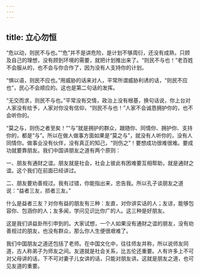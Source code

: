 ```yaml
---
---
---
```

title: 立心勿恒
---




“危以动，则民不与也。”“危”并不是讲危险，是计划不够周衍，还没有成熟，只顾及自己的理想，没有顾到环境的需要，就把计划推出来了。“则民不与也！”老百姓不会服从的，也不会与你合作了，因为没有人支持你的计划。

“惧以语，则民不应也。”用威胁的话来对人，平常所谓威胁利诱的话，“则民不应也”，民心不会顺应的。这也是第二句话的发挥。

“无交而求，则民不与也。”平常没有交情，政治上没有根基，换句话说，你上台对人家没有给予，人家对你没有信仰，“则民不与也！”人家不会诚恳拥护你的，也不会听你的。

“莫之与，则伤之者至矣！”“与”就是拥护的群众，跟随你、同情你、拥护你、支持你的，都是“与”。所以在做人做事方面如果是“莫之与”，就没有人听你的，没有人同情你。做事业没有伙伴，没有真正的知己，“则伤之”！要想成功很难很难。要成功就要靠朋友。我们中国讲朋友之道有两个原则：

一、朋友有通财之谊。朋友就是社会，社会上彼此有困难要互相帮助，就是通财之谊。这个我们在前面已经讲过。

二、朋友要劝善规过。我有过错，你能指出来，忠告我。所以孔子谈朋友之道说：“益者三友，损者三友。”

什么是益者三友？对你有益的朋友有三种：友直，对你讲实话的人；友谅，能够包容你、包涵你的人；友多闻，学问见识比你广的人。这三种是好朋友。

这是我们讲益卦所引申到的。大家试想，一个人如果没有通财之谊的朋友，没有劝善规过的朋友，也没有群众，那么你人生便很艰难了。

我们中国朋友之道还包括了老师。在中国文化中，往往师友并称，所以说师友同道，古人称弟子为师友之间。友道就是社会关系，比五伦还重要。人有许多上不可对父母讲的话，下不可对妻子儿女讲的话，只能对朋友讲。这就是朋友之道，也可见友道的重要。